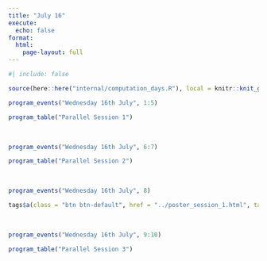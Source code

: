 ```yaml
---
title: "July 16"
execute: 
  echo: false
format: 
  html:
    page-layout: full
---
```


```r
#| include: false

source(here::here("internal/computation_days.R"), local = knitr::knit_global())
```

```r
program_events("Wednesday 16th July", 1:5)
```

```r
program_table("Parallel Session 1")
```

<br>

```r
program_events("Wednesday 16th July", 6:7)
```

```r
program_table("Parallel Session 2")
```

<br>

```r
program_events("Wednesday 16th July", 8)
```

```r
tags$a(class = "btn btn-default", href = "../poster_session_1.html", target = "_blank", "List and Abstracts")
```

<br>

```r
program_events("Wednesday 16th July", 9:10)
```

```r
program_table("Parallel Session 3")
```

